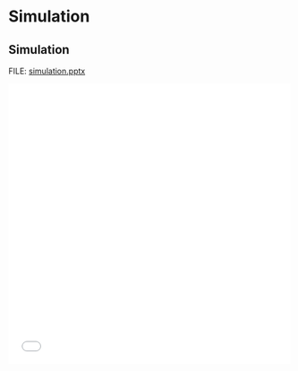 # Simulation

## Simulation

FILE: [simulation.pptx](https://github.com/coltongearhart/dana320/blob/main/slides/simulation.pptx)

<embed src="slides/simulation.pdf" type="application/pdf" width="100%" height="500px"></embed>